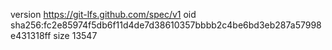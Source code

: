 version https://git-lfs.github.com/spec/v1
oid sha256:fc2e85974f5db6f11d4de7d38610357bbbb2c4be6bd3eb287a57998e431318ff
size 13547
